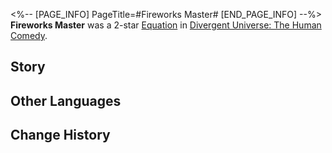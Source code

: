 <%-- [PAGE_INFO]
PageTitle=#Fireworks Master#
[END_PAGE_INFO] --%>
{{Removed|Equation}}
{{Equation Infobox
|period   = The Human Comedy
|rarity   = 2
|path1    = Elation*5
|path2    = Destruction*3
|effect   = Follow-up attack DMG dealt by characters increases by {{Color|h|50%}}. After a character launches a Follow-up ATK, deals to the attacked enemy target 1 instance of {{Trait|Aftertaste}} DMG equal to {{Color|h|500%}} of the total HP the character lost plus the HP they restored. Then, clears the accumulated HP changes. HP change is accumulated up to {{Color|h|200%}} of the character's Max HP.
|mentions = Aha
}}
'''Fireworks Master''' was a 2-star [[Divergent Universe: The Human Comedy/Equatoins|Equation]] in [[Divergent Universe: The Human Comedy]].

==Story==
{{Description|Come and enjoy this grand show as much as you can, my friends! You ignite the fuse in your hand, sending one sun after another to the sky. What? The sun is already up there? Don't get bogged down in the details. Open your eyes and capture this scintillating moment.<br /><br />The trendsetters in the universal era always hold the art of fireworks in contempt. People who seek eternity find it hard to understand the meaning of such fleeting destruction. As you snap your fingers, sparks of The Laughter flash and the dazzling explosions engulf their eternity. Destruction is an inherent trait of intelligent life, and even a child can find pleasure in it. Come on, it is raining candies from the fireworks! Come on, a void song whale has just popped out of the fireworks!<br /><br />You are the greatest artist of all time! An illustrator of brilliant destruction.}}
<!--
==Gameplay Notes==
* 
-->
==Other Languages==
{{Other Languages
|en   = Fireworks Master
|zhs  = 烟花大师
|zht  = 煙火大師
|ja   = {{Rubi|花火|はなび}}マスター
|ko   = 폭죽 마스터
|es   = Maestr{{MC|f=a|m=o}} pirotécnic{{MC|f=a|m=o}}
|fr   = Maître des feux d'artifice
|ru   = Мастер фейерверков
|th   = ปรมาจารย์ดอกไม้ไฟ
|vi   = Bậc Thầy Pháo Hoa
|de   = Meister des Feuerwerks
|id   = Firework Master
|pt   = Mestre dos Fogos de Artifício
}}

==Change History==
{{Change History|2.3}}